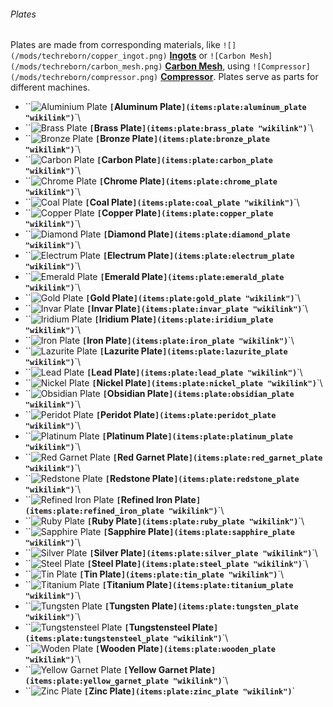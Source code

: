 ###### Plates

Plates are made from corresponding materials, like
`![](/mods/techreborn/copper_ingot.png)`
**[Ingots](items:ingot "wikilink")** or
`![Carbon Mesh](/mods/techreborn/carbon_mesh.png)`
**[Carbon Mesh](items:part:carbon_mesh "wikilink")**, using
`![Compressor](/mods/techreborn/compressor.png)`
**[Compressor](blocks:compressor "wikilink")**. Plates serve as
parts for different machines.

* ``![Aluminium Plate](/mods/techreborn/aluminum_plate.png) **`[`Aluminum Plate`](items:plate:aluminum_plate "wikilink")`**`\
* ``![Brass Plate](/mods/techreborn/brass_plate.png) **`[`Brass Plate`](items:plate:brass_plate "wikilink")`**`\
* ``![Bronze Plate](/mods/techreborn/bronze_plate.png) **`[`Bronze Plate`](items:plate:bronze_plate "wikilink")`**`\
* ``![Carbon Plate](/mods/techreborn/carbon_plate.png) **`[`Carbon Plate`](items:plate:carbon_plate "wikilink")`**`\
* ``![Chrome Plate](/mods/techreborn/chrome_plate.png) **`[`Chrome Plate`](items:plate:chrome_plate "wikilink")`**`\
* ``![Coal Plate](/mods/techreborn/coal_plate.png) **`[`Coal Plate`](items:plate:coal_plate "wikilink")`**`\
* ``![Copper Plate](/mods/techreborn/copper_plate.png) **`[`Copper Plate`](items:plate:copper_plate "wikilink")`**`\
* ``![Diamond Plate](/mods/techreborn/diamond_plate.png) **`[`Diamond Plate`](items:plate:diamond_plate "wikilink")`**`\
* ``![Electrum Plate](/mods/techreborn/electrum_plate.png) **`[`Electrum Plate`](items:plate:electrum_plate "wikilink")`**`\
* ``![Emerald Plate](/mods/techreborn/emerald_plate.png) **`[`Emerald Plate`](items:plate:emerald_plate "wikilink")`**`\
* ``![Gold Plate](/mods/techreborn/gold_plate.png) **`[`Gold Plate`](items:plate:gold_plate "wikilink")`**`\
* ``![Invar Plate](/mods/techreborn/invar_plate.png) **`[`Invar Plate`](items:plate:invar_plate "wikilink")`**`\
* ``![Iridium Plate](/mods/techreborn/iridium_plate.png) **`[`Iridium Plate`](items:plate:iridium_plate "wikilink")`**`\
* ``![Iron Plate](/mods/techreborn/iron_plate.png) **`[`Iron Plate`](items:plate:iron_plate "wikilink")`**`\
* ``![Lazurite Plate](/mods/techreborn/lazurite_plate.png) **`[`Lazurite Plate`](items:plate:lazurite_plate "wikilink")`**`\
* ``![Lead Plate](/mods/techreborn/lead_plate.png) **`[`Lead Plate`](items:plate:lead_plate "wikilink")`**`\
* ``![Nickel Plate](/mods/techreborn/nickel_plate.png) **`[`Nickel Plate`](items:plate:nickel_plate "wikilink")`**`\
* ``![Obsidian Plate](/mods/techreborn/obsidian_plate.png) **`[`Obsidian Plate`](items:plate:obsidian_plate "wikilink")`**`\
* ``![Peridot Plate](/mods/techreborn/peridot_plate.png) **`[`Peridot Plate`](items:plate:peridot_plate "wikilink")`**`\
* ``![Platinum Plate](/mods/techreborn/platinum_plate.png) **`[`Platinum Plate`](items:plate:platinum_plate "wikilink")`**`\
* ``![Red Garnet Plate](/mods/techreborn/red_garnet_plate.png) **`[`Red Garnet Plate`](items:plate:red_garnet_plate "wikilink")`**`\
* ``![Redstone Plate](/mods/techreborn/redstone_plate.png) **`[`Redstone Plate`](items:plate:redstone_plate "wikilink")`**`\
* ``![Refined Iron Plate](/mods/techreborn/refined_iron_plate.png) **`[`Refined Iron Plate`](items:plate:refined_iron_plate "wikilink")`**`\
* ``![Ruby Plate](/mods/techreborn/ruby_plate.png) **`[`Ruby Plate`](items:plate:ruby_plate "wikilink")`**`\
* ``![Sapphire Plate](/mods/techreborn/sapphire_plate.png) **`[`Sapphire Plate`](items:plate:sapphire_plate "wikilink")`**`\
* ``![Silver Plate](/mods/techreborn/silver_plate.png) **`[`Silver Plate`](items:plate:silver_plate "wikilink")`**`\
* ``![Steel Plate](/mods/techreborn/steel_plate.png) **`[`Steel Plate`](items:plate:steel_plate "wikilink")`**`\
* ``![Tin Plate](/mods/techreborn/tin_plate.png) **`[`Tin Plate`](items:plate:tin_plate "wikilink")`**`\
* ``![Titanium Plate](/mods/techreborn/titanium_plate.png) **`[`Titanium Plate`](items:plate:titanium_plate "wikilink")`**`\
* ``![Tungsten Plate](/mods/techreborn/tungsten_plate.png) **`[`Tungsten Plate`](items:plate:tungsten_plate "wikilink")`**`\
* ``![Tungstensteel Plate](/mods/techreborn/tungstensteel_plate.png) **`[`Tungstensteel Plate`](items:plate:tungstensteel_plate "wikilink")`**`\
* ``![Woden Plate](/mods/techreborn/wooden_plate.png) **`[`Wooden Plate`](items:plate:wooden_plate "wikilink")`**`\
* ``![Yellow Garnet Plate](/mods/techreborn/yellow_garnet_plate.png) **`[`Yellow Garnet Plate`](items:plate:yellow_garnet_plate "wikilink")`**`\
* ``![Zinc Plate](/mods/techreborn/zinc_plate.png) **`[`Zinc Plate`](items:plate:zinc_plate "wikilink")`**`
